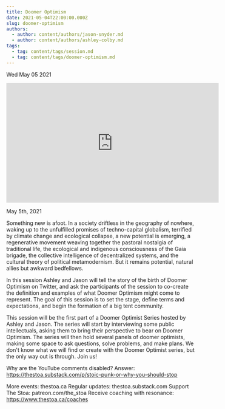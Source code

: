 ```yaml
---
title: Doomer Optimism
date: 2021-05-04T22:00:00.000Z
slug: doomer-optimism
authors:
  - author: content/authors/jason-snyder.md
  - author: content/authors/ashley-colby.md
tags:
  - tag: content/tags/session.md
  - tag: content/tags/doomer-optimism.md
---
```






Wed May 05 2021

<iframe width="560" height="315" src="https://www.youtube.com/embed/E0GtsWa-Y2c" title="Doomer Optimism w/ Jason Snyder and Ashley Colby" frameborder="0" allow="accelerometer; autoplay; clipboard-write; encrypted-media; gyroscope; picture-in-picture" allowfullscreen ></iframe>

May 5th, 2021

Something new is afoot. In a society driftless in the geography of nowhere, waking up to the unfulfilled promises of techno-capital globalism, terrified by climate change and ecological collapse, a new potential is emerging, a regenerative movement weaving together the pastoral nostalgia of traditional life, the ecological and indigenous consciousness of the Gaia brigade, the collective intelligence of decentralized systems, and the cultural theory of political metamodernism. But it remains potential, natural allies but awkward bedfellows.

In this session Ashley and Jason will tell the story of the birth of Doomer Optimism on Twitter, and ask the participants of the session to co-create the definition and examples of what Doomer Optimism might come to represent. The goal of this session is to set the stage, define terms and expectations, and begin the formation of a big tent community.

This session will be the first part of a Doomer Optimist Series hosted by Ashley and Jason. The series will start by interviewing some public intellectuals, asking them to bring their perspective to bear on Doomer Optimism. The series will then hold several panels of doomer optimists, making some space to ask questions, solve problems, and make plans. We don't know what we will find or create with the Doomer Optimist series, but the only way out is through. Join us!

Why are the YouTube comments disabled? Answer: https://thestoa.substack.com/p/stoic-punk-or-why-you-should-stop

More events: thestoa.ca
Regular updates: thestoa.substack.com
Support The Stoa: patreon.com/the_stoa
Receive coaching with resonance: https://www.thestoa.ca/coaches


